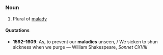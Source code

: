 =={{en}}==
===Noun===
# Plural of [[malady]]

====Quotations====
*'''1592&ndash;1609''': As, to prevent our '''maladies''' unseen, / We sicken to shun sickness when we purge &mdash; William Shakespeare, ''Sonnet CXVIII''